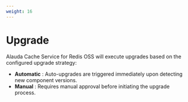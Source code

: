 ```yaml
---
weight: 16
---
```


# Upgrade

Alauda Cache Service for Redis OSS will execute upgrades based on the configured upgrade strategy:

* **Automatic** : Auto-upgrades are triggered immediately upon detecting new component versions.
* **Manual** : Requires manual approval before initiating the upgrade process.

